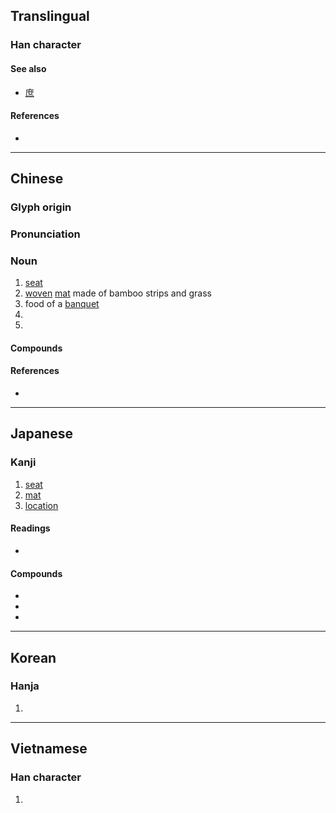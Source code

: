 {{character info/new}}
{{also|蓆|度}}
==Translingual==

===Han character===
{{Han char|rn=50|rad=巾|as=07|sn=10|four=00227|canj=ITLB|ids=⿸广⿱廿巾}}

====See also====
* {{l|mul|度}} [[庶]] {{qualifier|unrelated, graphically similar}}

====References====
* {{Han ref|kx=0332.080|dkj=08926|dj=0638.070|hdz=10741.040|uh=5E2D|ud=24109|bh=AE75|bd=44661}}

----

==Chinese==
{{zh-forms}}

===Glyph origin===
{{Han etym}}

===Pronunciation===
{{zh-pron
|m=xí
|c=zik6
|mn=qz,zz:si̍t/tw,xm,zz:se̍k/chhio̍h/qz,xm:sia̍h
|mn_note=si̍t/se̍k - literary; chhio̍h/sia̍h - vernacular
|mc=y
|oc=y
|ma=Zh-xí.ogg
|cat=n,v
}}

===Noun===
{{zh-noun}}

# [[seat]]
# [[woven]] [[mat]] made of bamboo strips and grass
# food of a [[banquet]]
# {{non-gloss definition|classifier for conversations}}
# {{non-gloss definition|classifier for members of parliament}}

====Compounds====
{{zh-der|不安席|席地幕天|列席|席珍待聘|席篾|下席|同席|不暖席|免席|前席|上席|坐席|刑席|入席|席次|主席團|席不暇暖|割席分坐|席間函丈|在席|平頭桌席|全席|席地而坐|席地|席位|回席|几席|一席地|奪席談經|寢不安席|席捲|居不重席|宴席|巹席|座無虛席|側席|幕天席地|席珍|席面|席豐履厚|席特拉灣|席帽|席屋|席寵|席夢思|席坐|席卷|席勝|席上|席卷天下|座無空席|對席|即席演奏|寒氈一席|一席之地|孫晨稿席|孔席不暖|促席|席上之珍|奉枕席|坐不安席|安席|塞席爾|主席|席子|吉席|一席話|即席|出席|便席|伏席|白席人|枕席|枕席之歡|梅花席|教席|瞞天席地|殘席|看席|扇枕溫席|搖席破坐|桌席|撤席|旁聽席|溫席扇枕|滿漢全席|撞席|盡席|戴憑重席|硯席|末席|硬席|次席|省主席|揭席|禮席|戴憑奪席|治席|爭席|揆席|擇席|斷席|拂枕席|流水席|擺席|拔刀斷席|拂席|素席|筵席稅|襒席|絕席|答席|薦枕席|蒙席|筍席|聯席會議|越席|逃席|麻雀席|鼎席|議席|裀席|薦席|輦席|講席|織席編屨|管寧割席|篾席|貼席|起席|赴席|軟席|離席|筵席|首席|臥不安席|聯席|設席|黔突暖席|躐席|陪席推事|降席|辦酒席|關席|衽席|開席|鋪席|終席|聯席審查|酒席|還席|退席|薦寢席|興席|避席|蒻席|臺席|茵席之臣|腳席|西席|膝席|蔽席|設席張筵|缺席}}

====References====
* {{R:twedu|a01173}}

----

==Japanese==

===Kanji===
{{ja-kanji|grade=4|rs=巾07}}

# [[seat]]
# [[mat]]
# [[location]]

====Readings====
* {{ja-readings|goon=[[じゃく]] (jaku)|kanon=[[せき]] (seki)|kun=[[むしろ]] (mushiro)}}

====Compounds====
{{top4}}
* {{ja-r|議席|ぎせき}}
* {{ja-r|座席|ざせき}}
* {{ja-r|欠席|けっせき}}
{{bottom}}

----

==Korean==

===Hanja===
{{ko-hanja|hangeul=석|rv=seok|mr=sŏk}}

# {{defn|lang=ko|sort=巾07}}

----

==Vietnamese==

===Han character===
{{vi-hantu|[[tiệc]], [[tịch]]|rs=巾07}}

# {{defn|lang=vi|sort=巾07}}